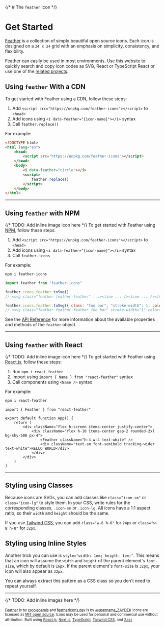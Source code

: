 {/* # The `feather` Icon */}

# Get Started

[Feather](https://github.com/feathericons/feather) is a collection of simply beautiful open source icons. Each icon is designed on a `24 x 24` grid with an emphasis on simplicity, consistency, and flexibility.

Feather can easily be used in most environments. Use this website to quickly search and copy icon codes as SVG, React or TypeScript React or use one of the [related projects](https://github.com/feathericons/feather#related-projects).

## Using `feather` With a CDN

To get started with Feather using a CDN, follow these steps:

1. Add `<script src="https://unpkg.com/feather-icons"></script>` to `<head>`
2. Add icons using `<i data-feather="{icon-name}"></i>` syntax
3. Call `feather.replace()`

For example:

```html
<!DOCTYPE html>
<html lang="en">
	<head>
		<script src="https://unpkg.com/feather-icons"></script>
	</head>
	<body>
		<i data-feather="circle"></i>
		<script>
			feather.replace()
		</script>
	</body>
</html>
```

---

## Using `feather` with NPM

{/* TODO: Add inline image icon here */}
To get started with Feather using [NPM](https://npmjs.com), follow these steps:

1. Add `<script src="https://unpkg.com/feather-icons"></script>` to `<head>`
2. Add icons using `<i data-feather="{icon-name}"></i>` syntax
3. Call `feather.icons`

For example:

```sh
npm i feather-icons
```

```js
import feather from "feather-icons"
```

```js
feather.icons.feather.toSvg()
// <svg class="feather feather-feather" ...><line ... /><line ... /></svg>

feather.icons.feather.toSvg({ class: "foo bar", "stroke-width": 1, color: "red" })
// <svg class="feather feather-feather foo bar" stroke-width="1" color="red" ...><line ... /><line ... /></svg>
```

See the [API Reference](https://github.com/feathericons/feather#api-reference) for more information about the available properties and methods of the `feather` object.

---

## Using `feather` with React

{/* TODO: Add inline image icon here */}
To get started with Feather using [React.js](https://reactjs.org), follow these steps:

1. Run `npm i react-feather`
2. Import using `import { Name } from "react-feather"` syntax
3. Call components using `<Name />` syntax

For example:

```sh
npm i react-feather
```

```tsx
import { Feather } from "react-feather"

export default function App() {
	return (
		<div className="flex h-screen items-center justify-center">
			<div className="flex h-10 items-center gap-2 rounded-2xl bg-sky-500 px-4">
				<Feather className="h-4 w-4 text-white" />
				<div className="text-sm font-semibold tracking-wider text-white">HELLO WORLD</div>
			</div>
		</div>
	)
}
```

---

## Styling using Classes

Because icons are SVGs, you can add classes like `class="icon-sm"` or `class="icon-lg"` to style them. In your CSS, write rules for the corresponding classes, `.icon-sm` or `.icon-lg`. All icons have a 1:1 aspect ratio, so their `width` and `height` should be the same.

If you use [Tailwind CSS](https://tailwindcss.com), you can add `class="w-6 h-6"` for `24px` or `class="w-8 h-8"` for `32px`.

## Styling using Inline Styles

Another trick you can use is `style="width: 1em; height: 1em;"`. This means that an icon will assume the `width` and `height` of the parent element's `font-size`, which by default is `16px`. If the parent element's `font-size` is `32px`, your icon will also appear as `32px`.

You can always extract this pattern as a CSS class so you don't need to repeat yourself.

---

{/* TODO: Add inline images here */}

<small>[Feather](https://github.com/feathericons/feather) is by [@colebemis](https://twitter.com/colebemis) and [feathericons.dev](https://feathericons.dev) is by [@username_ZAYDEK](https://twitter.com/username_ZAYDEK)</small>
<small>Icons are licensed as [MIT open source](https://github.com/feathericons/feather/blob/master/LICENSE). Icons may be used for personal and commercial use without attribution.</small>
<small>Built using [React.js](https://reactjs.org), [Next.js](https://nextjs.org), [TypeScript](https://typescriptlang.org), [Tailwind CSS](https://tailwindcss.com), and [Sass](https://sass-lang.com)</small>
